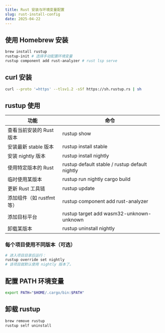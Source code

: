 ```yaml
---
title: Rust 安装与环境变量配置
slug: rust-install-config
date: 2025-04-22
---
```



## 使用 Homebrew 安装
```sh 
brew install rustup
rustup-init # 选择手动配置环境变量
rustup component add rust-analyzer # rust lsp serve 
```




## curl 安装
```sh
curl --proto '=https' --tlsv1.2 -sSf https://sh.rustup.rs | sh
```




## rustup 使用
| 功能                     | 命令                                           |
|--------------------------|------------------------------------------------|
| 查看当前安装的 Rust 版本 | rustup show                                    |
| 安装最新 stable 版本     | rustup install stable                          |
| 安装 nightly 版本        | rustup install nightly                         |
| 使用特定版本的 Rust      | rustup default stable / rustup default nightly |
| 临时使用某版本           | rustup run nightly cargo build                 |
| 更新 Rust 工具链         | rustup update                                  |
| 添加组件（如 rustfmt等） | rustup component add rust-analyzer             |
| 添加目标平台             | rustup target add wasm32-unknown-unknown       |
| 卸载某版本               | rustup uninstall nightly                       |


### 每个项目使用不同版本（可选）
```sh
# 进入项目目录后运行： 
rustup override set nightly
# 该项目就默认使用 nightly 版本了。
```




## 配置 PATH 环境变量

```sh
export PATH="$HOME/.cargo/bin:$PATH"
```




## 卸载 rustup

```sh
brew remove rustup 
rustup self uninstall
```
